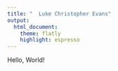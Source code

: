 ```yaml
---
title: "  Luke Christopher Evans"
output:
  html_document:
    theme: flatly
    highlight: espresso
---
```


Hello, World!